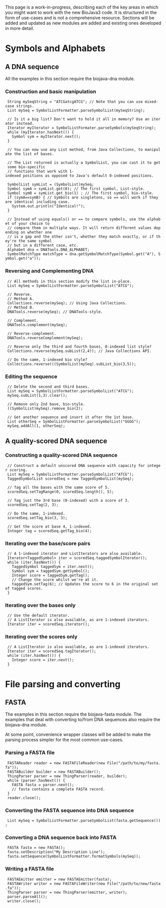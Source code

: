 This page is a work-in-progress, describing each of the key areas in which you might want to work with the new BioJava3 code. It is structured in the form of use-cases and is not a comprehensive resource. Sections will be added and updated as new modules are added and existing ones developed in more detail.

= Symbols and Alphabets =

== A DNA sequence ==

All the examples in this section require the biojava-dna module.

=== Construction and basic manipulation ===
  
  String mySeqString = "ATCGatcgATCG"; // Note that you can use mixed-case strings.
  List<Symbol> mySeq = SymbolListFormatter.parseSymbolList(mySeqString);
  
  // Is it a big list? Don't want to hold it all in memory? Use an iterator instead.
  Iterator<Symbol> myIterator = SymbolListFormater.parseSymbols(mySeqString);
  while (myIterator.hasNext()) {
    Symbol sym = myIterator.next();
  }
   
  // You can now use any List method, from Java Collections, to manipulate the list of bases.
  
  // The List returned is actually a SymbolList, you can cast it to get some bio-specific
  // functions that work with 1-indexed positions as opposed to Java's default 0-indexed positions.
  
  SymbolList symList = (SymbolList)mySeq;  
  Symbol symA = symList.get(0); // The first symbol, List-style.
  Symbol symB = symList.get_bio(1) ; // The first symbol, bio-style. 
  if (symA==symB) { // Symbols are singletons, so == will work if they are identical including case.
    System.out.println("Identical!");
  }
  
  // Instead of using equals() or == to compare symbols, use the alphabet of your choice to
  // compare them in multiple ways. It will return different values depending on whether one
  // is a gap and the other isn't, whether they match exactly, or if they're the same symbol
  // but in a different case, etc.
  Alphabet dna = DNATools.DNA_ALPHABET;
  SymbolMatchType matchType = dna.getSymbolMatchType(Symbol.get("A"), Symbol.get("a"));

=== Reversing and Complementing DNA ===

  // All methods in this section modify the list in-place.
  List<Symbol> mySeq = SymbolListFormatter.parseSymbolList("ATCG");
  
  // Reverse.
  // Method A.
  Collections.reverse(mySeq); // Using Java Collections.
  // Method B.
  DNATools.reverse(mySeq); // DNATools-style.
  
  // Complement.
  DNATools.complement(mySeq);
  
  // Reverse-complement.
  DNATools.reverseComplement(mySeq);
    
  // Reverse only the third and fourth bases, 0-indexed list style?
  Collections.reverse(mySeq.subList(2,4)); // Java Collections API.
    
  // Do the same, 1-indexed bio style?
  Collections.reverse(((SymbolList)mySeq).subList_bio(3,5));

=== Editing the sequence ===

  // Delete the second and third bases.
  List<Symbol> mySeq = SymbolListFormatter.parseSymbolList("ATCG");
  mySeq.subList(1,3).clear();
  
  // Remove only 2nd base, bio-style.
  ((SymbolList)mySeq).remove_bio(2);
  
  // Get another sequence and insert it after the 1st base.
  List<Symbol> otherSeq = SymbolListFormatter.parseSymbolList("GGGG");
  mySeq.addAll(1, otherSeq);

== A quality-scored DNA sequence ==

=== Constructing a quality-scored DNA sequence ===

  // Construct a default unscored DNA sequence with capacity for integer scoring.
  List<Symbol> mySeq = SymbolListFormatter.parseSymbolList("ATCG");
  TaggedSymbolList<Integer> scoredSeq = new TaggedSymbolList<Integer>(mySeq);
  
  // Tag all the bases with the same score of 5.
  scoredSeq.setTagRange(0, scoredSeq.length(), 5);
  
  // Tag just the 3rd base (0-indexed) with a score of 3.
  scoredSeq.setTag(2, 3);
  
  // Do the same, 1-indexed.
  scoredSeq.setTag_bio(3, 3);
  
  // Get the score at base 4, 1-indexed.
  Integer tag = scoredSeq.getTag_bio(4);

=== Iterating over the base/score pairs ===

  // A 1-indexed iterator and ListIterators are also available.
  Iterator<TaggedSymbol<Integer>> iter = scoredSeq.taggedSymbolIterator();
  while (iter.hasNext()) {
    TaggedSymbol<Integer> taggedSym = iter.next();
    Symbol sym = taggedSym.getSymbol();
    Integer score = taggedSym.getTag();
    // Change the score whilst we're at it.
    taggedSym.setTag(6); // Updates the score to 6 in the original set of tagged scores.
  }

=== Iterating over the bases only ===

  // Use the default iterator.
  // A ListIterator is also available, as are 1-indexed iterators.
  Iterator<Symbol> iter = scoredSeq.iterator();

=== Iterating over the scores only ===

  // A ListIterator is also available, as are 1-indexed iterators.
  Iterator<Integer> iter = scoredSeq.tagIterator();
  while (iter.hasNext()) {
    Integer score = iter.next();
  }

= File parsing and converting =

== FASTA ==

The examples in this section require the biojava-fasta module. The examples that deal with converting to/from DNA sequences also require the biojava-dna module.

At some point, convenience wrapper classes will be added to make the parsing process simpler for the most common use-cases.

=== Parsing a FASTA file ===

  FASTAReader reader = new FASTAFileReader(new File("/path/to/my/fasta.fa"));
  FASTABuilder builder = new FASTABuilder();
  ThingParser<FASTA> parser = new ThingParser<FASTA>(reader, builder);
  while (parser.hasNext()) {
    FASTA fasta = parser.next(); 
    // fasta contains a complete FASTA record.
  }
  reader.close();

=== Converting the FASTA sequence into DNA sequence ===

  List<Symbol> mySeq = SymbolListFormatter.parseSymbolList(fasta.getSequence());

=== Converting a DNA sequence back into FASTA ===

  FASTA fasta = new FASTA();
  fasta.setDescription("My Description Line");
  fasta.setSequence(SymbolListFormatter.formatSymbols(mySeq));

=== Writing a FASTA file ===

  FASTAEmitter emitter = new FASTAEmitter(fasta);
  FASTAWriter writer = new FASTAFileWriter(new File("/path/to/new/fasta.fa"));
  ThingParser<FASTA> parser = new ThingParser<FASTA>(emitter, writer);
  parser.parseAll();
  writer.close();